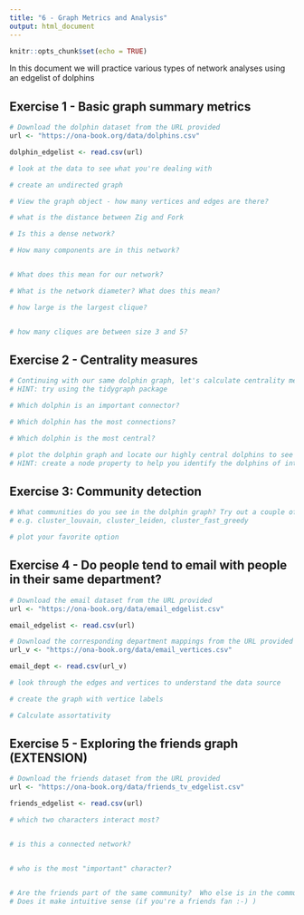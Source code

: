```yaml
---
title: "6 - Graph Metrics and Analysis"
output: html_document
---
```


```r
knitr::opts_chunk$set(echo = TRUE)
```

In this document we will practice various types of network analyses using an edgelist of dolphins

## Exercise 1 - Basic graph summary metrics

```r
# Download the dolphin dataset from the URL provided
url <- "https://ona-book.org/data/dolphins.csv"

dolphin_edgelist <- read.csv(url)

# look at the data to see what you're dealing with
```

```r
# create an undirected graph

```

```r
# View the graph object - how many vertices and edges are there?

```


```r
# what is the distance between Zig and Fork


```


```r
# Is this a dense network?

```

```r
# How many components are in this network?


# What does this mean for our network?

```

```r
# What is the network diameter? What does this mean?


```

```r
# how large is the largest clique?


# how many cliques are between size 3 and 5?

```

## Exercise 2 - Centrality measures

```r
# Continuing with our same dolphin graph, let's calculate centrality metrics.
# HINT: try using the tidygraph package

# Which dolphin is an important connector?

# Which dolphin has the most connections? 

# Which dolphin is the most central? 


```

```r
# plot the dolphin graph and locate our highly central dolphins to see if these results make intuitive sense
# HINT: create a node property to help you identify the dolphins of interest in a plot


```


## Exercise 3: Community detection

```r
# What communities do you see in the dolphin graph? Try out a couple of methods and compare results
# e.g. cluster_louvain, cluster_leiden, cluster_fast_greedy

```

```r
# plot your favorite option

```

## Exercise 4 - Do people tend to email with people in their same department?

```r
# Download the email dataset from the URL provided
url <- "https://ona-book.org/data/email_edgelist.csv"

email_edgelist <- read.csv(url)

# Download the corresponding department mappings from the URL provided
url_v <- "https://ona-book.org/data/email_vertices.csv"

email_dept <- read.csv(url_v)

# look through the edges and vertices to understand the data source
```

```r
# create the graph with vertice labels

# Calculate assortativity

```

## Exercise 5 - Exploring the friends graph (EXTENSION)

```r
# Download the friends dataset from the URL provided
url <- "https://ona-book.org/data/friends_tv_edgelist.csv"

friends_edgelist <- read.csv(url)
```

```r
# which two characters interact most?


# is this a connected network?


# who is the most "important" character?



```

```r
# Are the friends part of the same community?  Who else is in the community?  
# Does it make intuitive sense (if you're a friends fan :-) )

```


